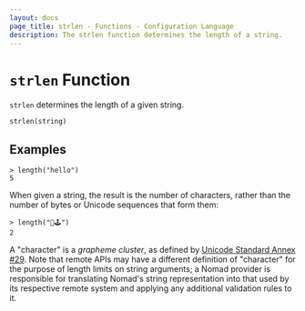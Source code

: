 ```yaml
---
layout: docs
page_title: strlen - Functions - Configuration Language
description: The strlen function determines the length of a string.
---
```


# `strlen` Function

`strlen` determines the length of a given string.

```hcl
strlen(string)
```

## Examples

```shell-session
> length("hello")
5
```

When given a string, the result is the number of characters, rather than the
number of bytes or Unicode sequences that form them:

```shell-session
> length("👾🕹️")
2
```

A "character" is a _grapheme cluster_, as defined by
[Unicode Standard Annex #29](http://unicode.org/reports/tr29/). Note that
remote APIs may have a different definition of "character" for the purpose of
length limits on string arguments; a Nomad provider is responsible for
translating Nomad's string representation into that used by its respective
remote system and applying any additional validation rules to it.
